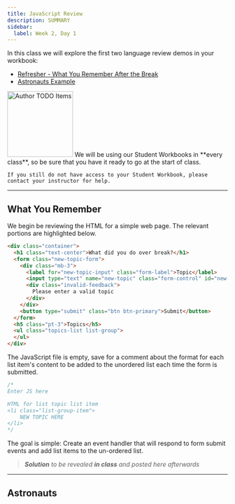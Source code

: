 ```yaml
---
title: JavaScript Review
description: SUMMARY
sidebar:
  label: Week 2, Day 1
---
```



In this class we will explore the first two language review demos in your workbook:

- [Refresher - What You Remember After the Break](#what-you-remember)
- [Astronauts Example](#astronauts)

<Aside title="Student Workbook Issues?" type="danger">
    <Image src={cal} alt="Author TODO Items" class="float-end ml-3" width="150" />
    We will be using our Student Workbooks in **every class**, so be sure that you have it ready to go at the start of class.

    If you still do not have access to your Student Workbook, please contact your instructor for help.
</Aside>

----

## What You Remember

We begin be reviewing the HTML for a simple web page. The relevant portions are highlighted below.

```html index.html
<div class="container">
  <h1 class="text-center">What did you do over break?</h1>
  <form class="new-topic-form">
    <div class="mb-3">
      <label for="new-topic-input" class="form-label">Topic</label>
      <input type="text" name="new-topic" class="form-control" id="new-topic-input">
      <div class="invalid-feedback">
        Please enter a valid topic
      </div>
    </div>
    <button type="submit" class="btn btn-primary">Submit</button>
  </form>
  <h5 class="pt-3">Topics</h5>
  <ul class="topics-list list-group">
  </ul>
</div>    
```

The JavaScript file is empty, save for a comment about the format for each list item's content to be added to the unordered list each time the form is submitted.

```js js/index.js {5-7}
/*
Enter JS here

HTML for list topic list item
<li class="list-group-item">
    NEW TOPIC HERE
</li>
*/
```

The goal is simple: Create an event handler that will respond to form submit events and add list items to the un-ordered list.

> ***Solution** to be revealed **in class** and posted here afterwards*

----

## Astronauts

